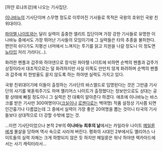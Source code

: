 [하얀 로냐프강]에 나오는 기사집단. 

[[이나바뉴]]의 기사단이며 스무명 정도로 이루어진 기사들로 목적은 국왕의 호위인 국왕 친위대이다.

[[파아렐 나이트]]와는 달리 실력이 출중한 엘리트 집단이며 가장 강한 기사들로 유명한 이나바뉴 중에서도 가장 뛰어난 기사들의 모임이기에 그 실력들은 타의 추종을 불허한다. 편안히 쉬다가도 지평선 너머에서 느껴지는 투기를 읽고 지원을 나갈 정도니 이 정도면 [[뉴타입]] 저리 가라다(...). 

화려한 펜플과 갑주와 하야덴으로 장식된 파아렐 나이트에 비하면 순백의 펜플과 갑주가 상징이라서 대조적으로는 덜 화려하지만 사실 이쪽도 만만치 않게 화려하며 순백의 펜플과 갑주에 피 한방울도 묻지 않도록 하는 하야덴 실력도 가지고 있다.

국왕 친위대이기에 이들이 출정하는 기사단의 바스엘드로 임명된다는 것은 그만큼 기사단의 사기를 북돋워주기도 하며 옐리어스 나이트가 출정했다는 정보만으로도 상대는 공황 상태에 빠질 정도이니 그 실력은 전 대륙이 알아준다 하겠다. 애초에 이나바뉴는 바스크를 받은 기사만 300여명이다([[크실]]이나 [[로젠다로]]는 백여명) 작품 설정상 기사쯤 되면 인간흉기나 다름없는데 그 중에서 실력이 가장 좋은 20여명을 뽑는 것이니 타국의 기사들보다 상대적으로 더 강할 수밖에 없는 것. 

...이런 기사단이었으나 본작 2부의 '''이나바뉴 최후의 날'''에서는 카일라우 나이트 [[메일룬]]에게 몰살을 당하며 역사 속으로 사라져 버린다. 평화의 시대인 2부에서도 옐리어스 나이트들의 실력 자체는 크게 하향되지 않은 듯 하지만 메일룬은 워낙 하야덴 렉카아드에서는 사기 캐릭터라서...
